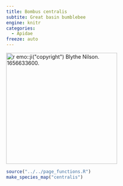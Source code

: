 ```yaml
---
title: Bombus centralis
subtite: Great basin bumblebee
engine: knitr
categories:
  - Apidae
freeze: auto
---
```

[![`r emo::ji("copyright")` Blythe Nilson. 1656633600.](https://inaturalist-open-data.s3.amazonaws.com/photos/213738911/medium.jpg){height=300}](https://inaturalist.ca/observations?place_id=7085&subview=map&taxon_id=321463)

```r
source("../../page_functions.R")
make_species_map("centralis")
```
